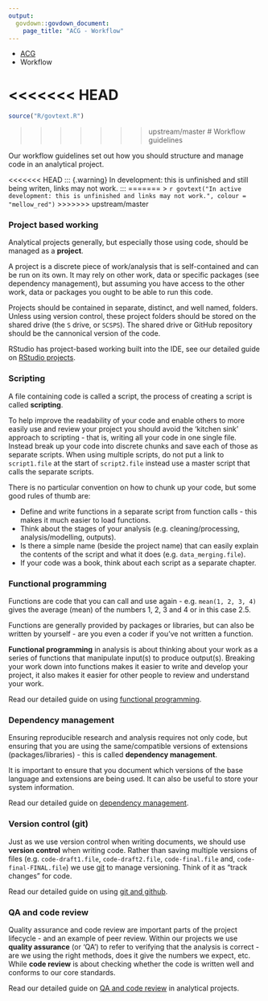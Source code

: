 ```yaml
---
output: 
  govdown::govdown_document:
    page_title: "ACG - Workflow"
---
```


::: {.breadcrumbs}
* [ACG](index.html)
* Workflow
:::

<<<<<<< HEAD
=======
``` r
source("R/govtext.R")
```

>>>>>>> upstream/master
# Workflow guidelines

::: {.lead-para}
Our workflow guidelines set out how you should structure and manage code in an analytical project.
:::

<<<<<<< HEAD
::: {.warning}
In development: this is unfinished and still being writen, links may not work.
:::
=======
> `r govtext("In active development: this is unfinished and links may not work.", colour = "mellow_red")`
>>>>>>> upstream/master

### Project based working

Analytical projects generally, but especially those using code, should be managed as a **project**.

A project is a discrete piece of work/analysis that is self-contained and can be run on its own. It may rely on other work, data or specific packages (see dependency management), but assuming you have access to the other work, data or packages you ought to be able to run this code.

Projects should be contained in separate, distinct, and well named, folders. Unless using version control, these project folders should be stored on the shared drive (the `S` drive, or `SCSPS`). The shared drive or GitHub repository should be the cannonical version of the code.

RStudio has project-based working built into the IDE, see our detailed guide on [RStudio projects](workflow-rsprojects.html).


### Scripting

A file containing code is called a script, the process of creating a script is called **scripting**.

To help improve the readability of your code and enable others to more easily use and review your project you should avoid the 'kitchen sink' approach to scripting - that is, writing all your code in one single file. Instead break up your code into discrete chunks and save each of those as separate scripts. When using multiple scripts, do not put a link to `script1.file` at the start of `script2.file` instead use a master script that calls the separate scripts.

There is no particular convention on how to chunk up your code, but some good rules of thumb are:

* Define and write functions in a separate script from function calls - this makes it much easier to load functions.
* Think about the stages of your analysis (e.g. cleaning/processing, analysis/modelling, outputs).
* Is there a simple name (beside the project name) that can easily explain the contents of the script and what it does (e.g. `data_merging.file`).
* If your code was a book, think about each script as a separate chapter.


### Functional programming

Functions are code that you can call and use again - e.g. `mean(1, 2, 3, 4)` gives the average (mean) of the numbers 1, 2, 3 and 4 or in this case 2.5.

Functions are generally provided by packages or libraries, but can also be written by yourself - are you even a coder if you've not written a function.

**Functional programming** in analysis is about thinking about your work as a series of functions that manipulate input(s) to produce output(s). Breaking your work down into functions makes it easier to write and develop your project, it also makes it easier for other people to review and understand your work.

Read our detailed guide on using [functional programming](workflow-programming.html).


### Dependency management

Ensuring reproducible research and analysis requires not only code, but ensuring that you are using the same/compatible versions of extensions (packages/libraries) - this is called **dependency management**.

It is important to ensure that you document which versions of the base language and extensions are being used. It can also be useful to store your system information.

Read our detailed guide on [dependency management](workflow-dependencies.html).


### Version control (git)

Just as we use version control when writing documents, we should use **version control** when writing code. Rather than saving multiple versions of files (e.g. `code-draft1.file`, `code-draft2.file`, `code-final.file` and, `code-final-FINAL.file`) we use [git](https://git-scm.com/) to manage versioning. Think of it as "track changes" for code.

Read our detailed guide on using [git and github](workflow-git.html).


### QA and code review

Quality assurance and code review are important parts of the project lifecycle - and an example of peer review. Within our projects we use **quality assurance** (or 'QA') to refer to verifying that the analysis is correct - are we using the right methods, does it give the numbers we expect, etc. While **code review** is about checking whether the code is written well and conforms to our core standards.

Read our detailed guide on [QA and code review](workflow-qa-code.html) in analytical projects.
